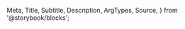   Meta,
  Title,
  Subtitle,
  Description,
  ArgTypes,
  Source,
} from '@storybook/blocks';

<Meta title="Entities/BusinessForm" Components="justifi-business-form" />

<Title />

Component to render a business onboarding form. You will need to first create a business
via [Business API](https://docs.justifi.tech/api-spec#tag/Business) to get the business-id
required for this component.

# Index

* [Props, events and methods](#props-events-and-methods)
* [Example usage](#example-usage)

# Props, events and methods

***

<ArgTypes exclude={['css-variables']} />

<Authorization actions={['write']} entity="business" identification="business_id" />

# Styling

***

The `<justifi-business-form>` can be customized by using the exported `parts`.

## Exported parts

<ExportedParts
  compact
  component="justifi-business-form"
  tags={filterDocsByTag('justifi-business-form').docsTags.map(
    (part) => part.text
  )}
/>

# Example Usage

***

<Source dark language="html" code={example} />
